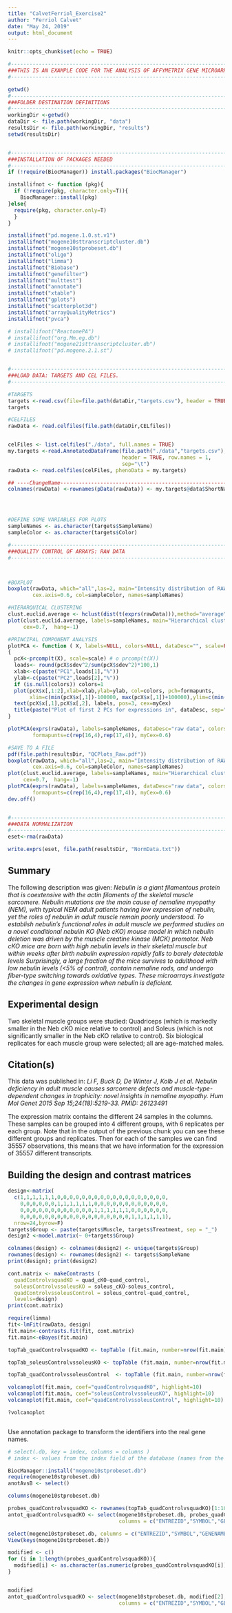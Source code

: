 ```yaml
---
title: "CalvetFerriol_Exercise2"
author: "Ferriol Calvet"
date: "May 24, 2019"
output: html_document
---
```


```r
knitr::opts_chunk$set(echo = TRUE)
```



```r
#---------------------------------------------------------------------------------------------
###THIS IS AN EXAMPLE CODE FOR THE ANALYSIS OF AFFYMETRIX GENE MICROARRAYS
#---------------------------------------------------------------------------------------------

getwd()
#---------------------------------------------------------------------------------------------
###FOLDER DESTINATION DEFINITIONS
#---------------------------------------------------------------------------------------------
workingDir <-getwd()
dataDir <- file.path(workingDir, "data")
resultsDir <- file.path(workingDir, "results")
setwd(resultsDir)


#---------------------------------------------------------------------------------------------
###INSTALLATION OF PACKAGES NEEDED
#---------------------------------------------------------------------------------------------
if (!require(BiocManager)) install.packages("BiocManager")

installifnot <- function (pkg){
  if (!require(pkg, character.only=T)){
    BiocManager::install(pkg)
}else{
  require(pkg, character.only=T)
  }
}

installifnot("pd.mogene.1.0.st.v1")
installifnot("mogene10sttranscriptcluster.db")
installifnot("mogene10stprobeset.db")
installifnot("oligo")
installifnot("limma")
installifnot("Biobase")
installifnot("genefilter")
installifnot("multtest")
installifnot("annotate")
installifnot("xtable")
installifnot("gplots")
installifnot("scatterplot3d")
installifnot("arrayQualityMetrics")
installifnot("pvca")

# installifnot("ReactomePA")
# installifnot("org.Mm.eg.db")
# installifnot("mogene21sttranscriptcluster.db")
# installifnot("pd.mogene.2.1.st")


#---------------------------------------------------------------------------------------------
###LOAD DATA: TARGETS AND CEL FILES. 
#---------------------------------------------------------------------------------------------

#TARGETS
targets <-read.csv(file=file.path(dataDir,"targets.csv"), header = TRUE, sep="\t") 
targets

#CELFILES
rawData <- read.celfiles(file.path(dataDir,CELfiles))


celFiles <- list.celfiles("./data", full.names = TRUE)
my.targets <-read.AnnotatedDataFrame(file.path("./data","targets.csv"), 
                                     header = TRUE, row.names = 1, 
                                     sep="\t")
rawData <- read.celfiles(celFiles, phenoData = my.targets)

## ----ChangeName----------------------------------------------------------
colnames(rawData) <-rownames(pData(rawData)) <- my.targets@data$ShortName




#DEFINE SOME VARIABLES FOR PLOTS
sampleNames <- as.character(targets$SampleName)
sampleColor <- as.character(targets$Color)
```


```r
#---------------------------------------------------------------------------------------------
###QUALITY CONTROL OF ARRAYS: RAW DATA
#-------------------------------------------------------------------------------------------



#BOXPLOT
boxplot(rawData, which="all",las=2, main="Intensity distribution of RAW data", 
        cex.axis=0.6, col=sampleColor, names=sampleNames)

#HIERARQUICAL CLUSTERING
clust.euclid.average <- hclust(dist(t(exprs(rawData))),method="average")
plot(clust.euclid.average, labels=sampleNames, main="Hierarchical clustering of RawData", 
     cex=0.7,  hang=-1)

#PRINCIPAL COMPONENT ANALYSIS
plotPCA <- function ( X, labels=NULL, colors=NULL, dataDesc="", scale=FALSE, formapunts=NULL, myCex=0.8,...)
{
  pcX<-prcomp(t(X), scale=scale) # o prcomp(t(X))
  loads<- round(pcX$sdev^2/sum(pcX$sdev^2)*100,1)
  xlab<-c(paste("PC1",loads[1],"%"))
  ylab<-c(paste("PC2",loads[2],"%"))
  if (is.null(colors)) colors=1
  plot(pcX$x[,1:2],xlab=xlab,ylab=ylab, col=colors, pch=formapunts, 
       xlim=c(min(pcX$x[,1])-100000, max(pcX$x[,1])+100000),ylim=c(min(pcX$x[,2])-100000, max(pcX$x[,2])+100000))
  text(pcX$x[,1],pcX$x[,2], labels, pos=3, cex=myCex)
  title(paste("Plot of first 2 PCs for expressions in", dataDesc, sep=" "), cex=0.8)
}

plotPCA(exprs(rawData), labels=sampleNames, dataDesc="raw data", colors=sampleColor,
        formapunts=c(rep(16,4),rep(17,4)), myCex=0.6)

#SAVE TO A FILE
pdf(file.path(resultsDir, "QCPlots_Raw.pdf"))
boxplot(rawData, which="all",las=2, main="Intensity distribution of RAW data", 
        cex.axis=0.6, col=sampleColor, names=sampleNames)
plot(clust.euclid.average, labels=sampleNames, main="Hierarchical clustering of samples of RawData", 
     cex=0.7,  hang=-1)
plotPCA(exprs(rawData), labels=sampleNames, dataDesc="raw data", colors=sampleColor,
        formapunts=c(rep(16,4),rep(17,4)), myCex=0.6)
dev.off()


#---------------------------------------------------------------------------------------------
###DATA NORMALIZATION
#---------------------------------------------------------------------------------------------
eset<-rma(rawData)

write.exprs(eset, file.path(resultsDir, "NormData.txt"))

```

## Summary
The following description was given: *Nebulin is a giant filamentous protein that is coextensive with the actin filaments of the skeletal muscle sarcomere. Nebulin mutations are the main cause of nemaline myopathy (NEM), with typical NEM adult patients having low expression of nebulin, yet the roles of nebulin in adult muscle remain poorly understood. To establish nebulin’s functional roles in adult muscle we performed studies on a novel conditional nebulin KO (Neb cKO) mouse model in which nebulin deletion was driven by the muscle creatine kinase (MCK) promotor. Neb cKO mice are born with high nebulin levels in their skeletal muscle but within weeks after birth nebulin expression rapidly falls to barely detectable levels Surprisingly, a large fraction of the mice survives to adulthood with low nebulin levels (<5% of control), contain nemaline rods, and undergo fiber-type switching towards oxidative types. These microarrays investigate the changes in gene expression when nebulin is deficient.*

## Experimental design
Two skeletal muscle groups were studied: Quadriceps (which is markedly smaller in the Neb cKO mice relative to control) and Soleus (which is not significantly smaller in the Neb cKO relative to control). Six biological replicates for each muscle group were selected; all are age-matched males.

## Citation(s)
This data was published in: 
*Li F, Buck D, De Winter J, Kolb J et al. Nebulin deficiency in adult muscle causes sarcomere defects and muscle-type-dependent changes in trophicity: novel insights in nemaline myopathy. Hum Mol Genet 2015 Sep 15;24(18):5219-33. PMID: 26123491*

The expression matrix contains the different 24 samples in the columns. These samples can be grouped into 4 different groups, with 6 replicates per each group. Note that in the output of the previous chunk you can see these different groups and replicates.
Then for each of the samples we can find 35557 observations, this means that we have information for the expression of 35557 different transcripts.

## Building the design and contrast matrices
```r
design<-matrix(
  c(1,1,1,1,1,1,0,0,0,0,0,0,0,0,0,0,0,0,0,0,0,0,0,0,
    0,0,0,0,0,0,1,1,1,1,1,1,0,0,0,0,0,0,0,0,0,0,0,0,
    0,0,0,0,0,0,0,0,0,0,0,0,1,1,1,1,1,1,0,0,0,0,0,0,
    0,0,0,0,0,0,0,0,0,0,0,0,0,0,0,0,0,0,1,1,1,1,1,1),
  nrow=24,byrow=F)
targets$Group <- paste(targets$Muscle, targets$Treatment, sep = "_")
design2 <-model.matrix(~ 0+targets$Group)

colnames(design) <- colnames(design2) <- unique(targets$Group)
rownames(design) <- rownames(design2) <- targets$SampleName 
print(design); print(design2)
```
```r
cont.matrix <- makeContrasts (
  quadControlvsquadKO = quad_cKO-quad_control,
  soleusControlvssoleusKO = soleus_cKO-soleus_control,
  quadControlvssoleusControl = soleus_control-quad_control,
  levels=design)
print(cont.matrix)
```

```r
require(limma)
fit<-lmFit(rawData, design)
fit.main<-contrasts.fit(fit, cont.matrix)
fit.main<-eBayes(fit.main)
```

```r
topTab_quadControlvsquadKO <- topTable (fit.main, number=nrow(fit.main), coef="quadControlvsquadKO", adjust="fdr"); head(topTab_quadControlvsquadKO)

topTab_soleusControlvssoleusKO <- topTable (fit.main, number=nrow(fit.main), coef="soleusControlvssoleusKO", adjust="fdr"); head(topTab_soleusControlvssoleusKO)

topTab_quadControlvssoleusControl  <- topTable (fit.main, number=nrow(fit.main) , coef="quadControlvssoleusControl", adjust="fdr"); head(topTab_quadControlvssoleusControl)
```

```r
volcanoplot(fit.main, coef="quadControlvsquadKO", highlight=10)
volcanoplot(fit.main, coef="soleusControlvssoleusKO", highlight=10)
volcanoplot(fit.main, coef="quadControlvssoleusControl", highlight=10)

?volcanoplot



```

Use annotation package to transform the identifiers into the real gene names.
```r

# select(.db, key = index, columns = columns )
# index <- values from the index field of the database (names from the genes we want to see)

BiocManager::install("mogene10stprobeset.db")
require(mogene10stprobeset.db)
anotAvsB <- select()
```


```r
columns(mogene10stprobeset.db)

probes_quadControlvsquadKO <- rownames(topTab_quadControlvsquadKO)[1:10]
antot_quadControlvsquadKO <- select(mogene10stprobeset.db, probes_quadControlvsquadKO,
                                    columns = c("ENTREZID","SYMBOL","GENENAME"))

select(mogene10stprobeset.db, columns = c("ENTREZID","SYMBOL","GENENAME"))
View(keys(mogene10stprobeset.db))

modified <- c()
for (i in 1:length(probes_quadControlvsquadKO)){
  modified[i] <- as.character(as.numeric(probes_quadControlvsquadKO[i]) + 10338000)
}


modified
antot_quadControlvsquadKO <- select(mogene10stprobeset.db, modified[2],
                                    columns = c("ENTREZID","SYMBOL","GENENAME"))


```

